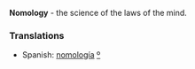 '''Nomology''' - the science of the laws of the mind.

===Translations===
*Spanish: [[nomología]] [[:es:Nomología|º]]